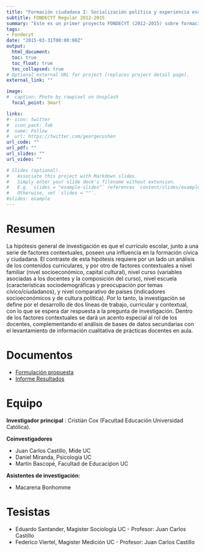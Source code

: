 ```yaml
---
title: "Formación ciudadana I: Socialización política y experiencia escolar - Chile en contexto internacional"
subtitle: FONDECYT Regular 2012-2015
summary: "Este es un primer proyecto FONDECYT (2012-2015) sobre formación ciudadana en que trabajamos junto a Cristián Cox (investigador principal) y Daniel Miranda. El producto central es el libro Aprendizaje de la Ciudadanía"
tags:
- Fondecyt
date: "2015-03-31T00:00:00Z"
output:
  html_document:
  toc: true
  toc_float: true
  toc_collapsed: true
# Optional external URL for project (replaces project detail page).
external_link: ""

image:
#  caption: Photo by rawpixel on Unsplash
  focal_point: Smart

links:
#- icon: twitter
#  icon_pack: fab
#  name: Follow
#  url: https://twitter.com/georgecushen
url_code: ""
url_pdf: ""
url_slides: ""
url_video: ""

# Slides (optional).
#   Associate this project with Markdown slides.
#   Simply enter your slide deck's filename without extension.
#   E.g. `slides = "example-slides"` references `content/slides/example-slides.md`.
#   Otherwise, set `slides = ""`.
#slides: example
---
```

# Resumen

La hipótesis general de investigación es que el currículo escolar, junto a una serie de factores
contextuales, poseen una influencia en la formación cívica y ciudadana. El contraste de esta
hipótesis requiere por un lado un análisis de los contenidos curriculares, y por otro de factores
contextuales a nivel familiar (nivel socioeconómico, capital cultural), nivel curso (variables
asociadas a los docentes y la composición del curso), nivel escuela (características
sociodemográficas y preocupación por temas cívico/ciudadanos), y nivel comparativo de países
(indicadores socioeconómicos y de cultura política). Por lo tanto, la investigación se define por
el desarrollo de dos líneas de trabajo, curricular y contextual, con lo que se espera dar
respuesta a la pregunta de investigación. Dentro de los factores contextuales se dará un
acento especial al rol de los docentes, complementando el análisis de bases de datos
secundarias con el levantamiento de información cualitativa de prácticas docentes en aula.

# Documentos

- [Formulación propuesta](formulacion-fondecyt-ciudadania1.pdf)
- [Informe Resultados](1120630E2014.pdf)

# Equipo

**Investigador principal** : Cristián Cox (Facultad Educación Universidad Católica).

**Coinvestigadores**

- Juan Carlos Castillo, Mide UC
- Daniel Miranda, Psicología UC
- Martín Bascopé, Facultad de Educaciṕon UC

**Asistentes de investigación:**

- Macarena Bonhomme

# Tesistas

- Eduardo Santander, Magister Sociología UC - Profesor:  Juan Carlos Castillo
- Federico Viertel, Magister Medición UC - Profesor:  Juan Carlos Castillo
